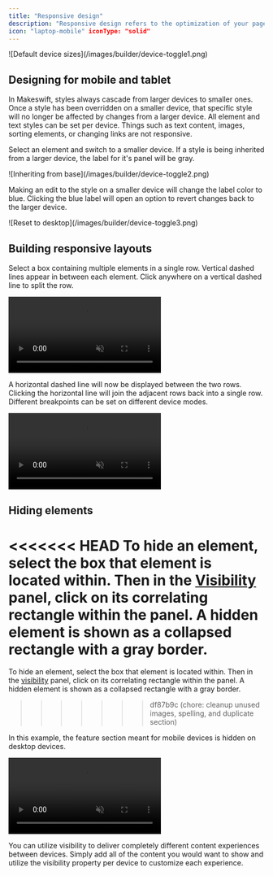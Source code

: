 ```yaml
---
title: "Responsive design"
description: "Responsive design refers to the optimization of your page designs for different screen sizes. You can switch device modes at the top center of the page builder browser bar to switch into that breakpoint."
icon: "laptop-mobile" iconType: "solid"
---
```


<Frame>![Default device sizes](/images/builder/device-toggle1.png)</Frame>

## Designing for mobile and tablet

In Makeswift, styles always cascade from larger devices to smaller ones. Once a style has been overridden on a smaller device, that specific style will no longer be affected by changes from a larger device. All element and text styles can be set per device. Things such as text content, images, sorting elements, or changing links are not responsive.

Select an element and switch to a smaller device. If a style is being inherited from a larger device, the label for it's panel will be gray.

<Frame>![Inheriting from base](/images/builder/device-toggle2.png)</Frame>

Making an edit to the style on a smaller device will change the label color to blue. Clicking the blue label will open an option to revert changes back to the larger device.

<Frame>![Reset to desktop](/images/builder/device-toggle3.png)</Frame>

## Building responsive layouts

Select a box containing multiple elements in a single row. Vertical dashed lines appear in between each element. Click anywhere on a vertical dashed line to split the row.

<Frame>
  <video
    autoPlay
    muted
    loop
    playsInline
    title="Splitting rows into columns"
    className="w-full aspect-video"
    src="/images/builder/splitting-rows-into-columns.mp4"
  ></video>
</Frame>

A horizontal dashed line will now be displayed between the two rows. Clicking the horizontal line will join the adjacent rows back into a single row. Different breakpoints can be set on different device modes.

<Frame>
  <video
    autoPlay
    muted
    loop
    playsInline
    title="Splitting columns into rows"
    className="w-full aspect-video"
    src="/images/builder/splitting-columns-into-rows.mp4"
  ></video>
</Frame>

## Hiding elements

<<<<<<< HEAD
To hide an element, select the box that element is located within. Then in the [Visibility](/product/component/property-controls/visibility) panel, click on its correlating rectangle within the panel. A hidden element is shown as a collapsed rectangle with a gray border.
=======
To hide an element, select the box that element is located within. Then in the [visibility](/product/component/property-controls/visibility) panel, click on its correlating rectangle within the panel. A hidden element is shown as a collapsed rectangle with a gray border.
>>>>>>> df87b9c (chore: cleanup unused images, spelling, and duplicate section)

In this example, the feature section meant for mobile devices is hidden on desktop devices.

<Frame>
  <video
    autoPlay
    muted
    loop
    playsInline
    title="Hide mobile feature on desktop"
    className="w-full aspect-video"
    src="/images/property-panels/visibility-hide-mobile-feature.mp4"
  ></video>
</Frame>

You can utilize visibility to deliver completely different content experiences between devices. Simply add all of the content you would want to show and utilize the visibility property per device to customize each experience.
